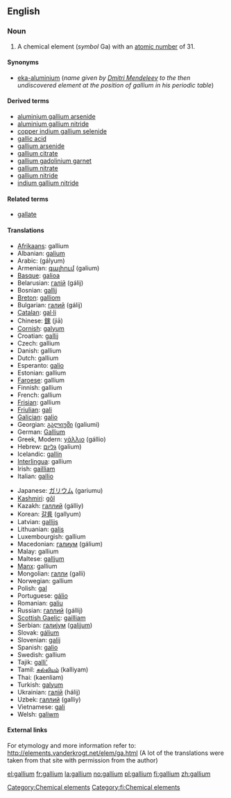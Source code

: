 {{See|Gallium}}
==English==
{{elements|Ga|zinc|Zn|germanium|Ge}}
=== Noun ===
{{wikipedia}}
{{en-noun-unc}}

#A chemical element (''symbol'' Ga) with an [[atomic number]] of 31.

====Synonyms====
*[[eka-aluminium]] (''name given by [[w:Dmitri Mendeleev|Dmitri Mendeleev]] to the then undiscovered element at the position of gallium in his periodic table'')

====Derived terms====
*[[aluminium gallium arsenide]]
*[[aluminium gallium nitride]]
*[[copper indium gallium selenide]]
*[[gallic acid]]
*[[gallium arsenide]]
*[[gallium citrate]]
*[[gallium gadolinium garnet]]
*[[gallium nitrate]]
*[[gallium nitride]]
*[[indium gallium nitride]]

====Related terms====
*[[gallate]]

==== Translations ====
{{top}}
*[[Afrikaans]]: gallium
*Albanian: [[galium]]
*Arabic: {{ARchar|[[جاليوم]]}} (gályum) {{m}}
*Armenian: [[գալիում]] (galium)
*[[Basque]]: [[galioa]]
*Belarusian: [[галiй]] (gálij) {{m}}
*Bosnian: [[gallij]]
*[[Breton]]: [[galliom]]
*Bulgarian: [[галий]] (gálij) {{m}}
*[[Catalan]]: [[gal·li]]
*Chinese: [[鎵]] (jiā)
*[[Cornish]]: [[galyum]]
*Croatian: [[gallij]]
*Czech: gallium
*Danish: gallium
*Dutch: gallium {{n}}
*Esperanto: [[galio]]
*Estonian: gallium
*[[Faroese]]: gallium
*Finnish: gallium
*French: gallium {{m}}
*[[Frisian]]: gallium
*[[Friulian]]: [[gali]]
*[[Galician]]: [[galio]]
*Georgian: [[გალიუმი]] (galiumi)
*German: [[Gallium]] {{n}}
*Greek, Modern: [[γάλλιο]] (gállio) {{n}}
*Hebrew: [[גליום]] (galium)
*Icelandic: [[gallín]]
*[[Interlingua]]: gallium
*Irish: [[gailliam]]
*Italian: [[gallio]] {{m}}
{{mid}}
*Japanese: [[ガリウム]] (gariumu)
*[[Kashmiri]]: [[gôl]]
*Kazakh: [[галлий]] (gálliy)
*Korean: [[갈륨]] (gallyum)
*Latvian: [[gallijs]]
*Lithuanian: [[galis]]
*Luxembourgish: gallium
*Macedonian: [[галиум]] (gálium) {{m}}
*Malay: gallium
*Maltese: [[galljum]]
*[[Manx]]: gallium
*Mongolian: [[галли]] (galli)
*Norwegian: gallium
*Polish: [[gal#Polish|gal]] {{m}}
*Portuguese: [[gálio]] {{m}}
*Romanian: [[galiu]] {{n}}
*Russian: [[галлий]] (gállij) {{m}}
*[[Scottish Gaelic]]: [[gailliam]]
*Serbian: [[галиjум]] ([[galijum]]) {{m}}
*Slovak: [[gálium]]
*Slovenian: [[galij]]
*Spanish: [[galio]] {{m}}
*Swedish: gallium
*Tajik: [[galli']]
*Tamil: [[கல்லியம்]] (kalliyam)
*Thai: {{THchar|[[แกลเลียม]]}} (kaenliam)
*Turkish: [[galyum]]
*Ukrainian: [[галiй]] (hálij) {{m}}
*Uzbek: [[галлий]] (galliy)
*Vietnamese: [[gali]]
*Welsh: [[galiwm]]
{{bottom}}

====External links====
For etymology and more information refer to:
http://elements.vanderkrogt.net/elem/ga.html
(A lot of the translations were taken from that site with permission from the author)

[[Category:Chemical elements]]
[[Category:fi:Chemical elements]]

[[el:gallium]]
[[fr:gallium]]
[[la:gallium]]
[[no:gallium]]
[[pl:gallium]]
[[fi:gallium]]
[[zh:gallium]]